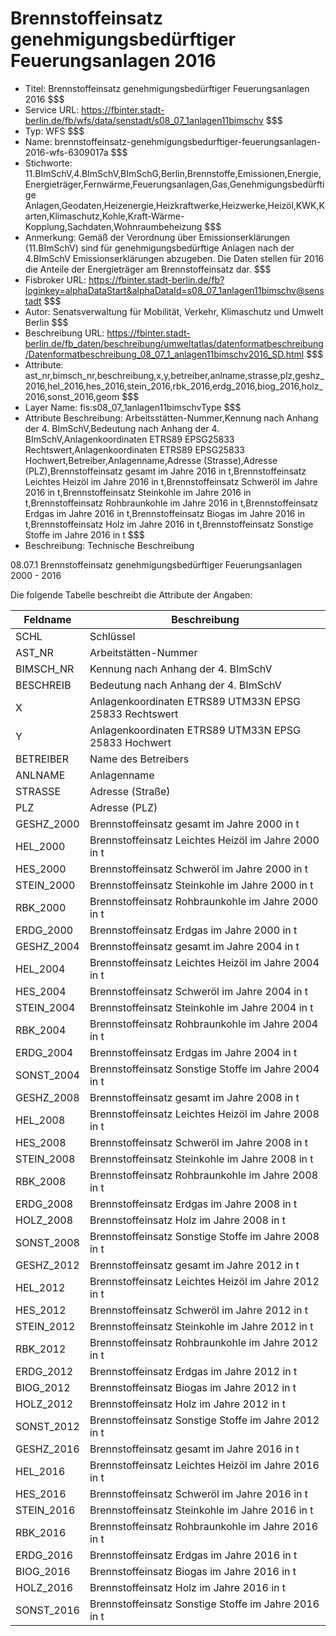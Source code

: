 # Brennstoffeinsatz genehmigungsbedürftiger Feuerungsanlagen 2016
- Titel: Brennstoffeinsatz genehmigungsbedürftiger Feuerungsanlagen 2016 $$$
- Service URL: https://fbinter.stadt-berlin.de/fb/wfs/data/senstadt/s08_07_1anlagen11bimschv $$$
- Typ: WFS $$$
- Name: brennstoffeinsatz-genehmigungsbedurftiger-feuerungsanlagen-2016-wfs-6309017a $$$
- Stichworte: 11.BImSchV,4.BImSchV,BImSchG,Berlin,Brennstoffe,Emissionen,Energie,Energieträger,Fernwärme,Feuerungsanlagen,Gas,Genehmigungsbedürftige Anlagen,Geodaten,Heizenergie,Heizkraftwerke,Heizwerke,Heizöl,KWK,Karten,Klimaschutz,Kohle,Kraft-Wärme-Kopplung,Sachdaten,Wohnraumbeheizung $$$
- Anmerkung: Gemäß der Verordnung über Emissionserklärungen (11.BImSchV) sind für genehmigungsbedürftige Anlagen nach der 4.BImSchV Emissionserklärungen abzugeben. Die Daten stellen für 2016 die Anteile der Energieträger am Brennstoffeinsatz dar. $$$
- Fisbroker URL: https://fbinter.stadt-berlin.de/fb?loginkey=alphaDataStart&alphaDataId=s08_07_1anlagen11bimschv@senstadt $$$
- Autor: Senatsverwaltung für Mobilität, Verkehr, Klimaschutz und Umwelt Berlin $$$
- Beschreibung URL: https://fbinter.stadt-berlin.de/fb_daten/beschreibung/umweltatlas/datenformatbeschreibung/Datenformatbeschreibung_08_07_1_anlagen11bimschv2016_SD.html $$$
- Attribute: ast_nr,bimsch_nr,beschreibung,x,y,betreiber,anlname,strasse,plz,geshz_2016,hel_2016,hes_2016,stein_2016,rbk_2016,erdg_2016,biog_2016,holz_2016,sonst_2016,geom $$$
- Layer Name: fis:s08_07_1anlagen11bimschvType $$$
- Attribute Beschreibung: Arbeitsstätten-Nummer,Kennung nach Anhang der 4. BImSchV,Bedeutung nach Anhang der 4. BImSchV,Anlagenkoordinaten ETRS89 EPSG25833 Rechtswert,Anlagenkoordinaten ETRS89 EPSG25833 Hochwert,Betreiber,Anlagenname,Adresse (Strasse),Adresse (PLZ),Brennstoffeinsatz gesamt im Jahre 2016 in t,Brennstoffeinsatz Leichtes Heizöl im Jahre 2016 in t,Brennstoffeinsatz Schweröl im Jahre 2016 in t,Brennstoffeinsatz Steinkohle im Jahre 2016 in t,Brennstoffeinsatz Rohbraunkohle im Jahre 2016 in t,Brennstoffeinsatz Erdgas im Jahre 2016 in t,Brennstoffeinsatz Biogas im Jahre 2016 in t,Brennstoffeinsatz Holz im Jahre 2016 in t,Brennstoffeinsatz Sonstige Stoffe im Jahre 2016 in t $$$
- Beschreibung: Technische Beschreibung 

08.07.1 Brennstoffeinsatz genehmigungsbedürftiger Feuerungsanlagen 2000 - 2016

Die folgende Tabelle beschreibt die Attribute der Angaben:

| **Feldname** | **Beschreibung**                                       |
| ------------ | ------------------------------------------------------ |
| SCHL         | Schlüssel                                              |
| AST\_NR      | Arbeitstätten-Nummer                                   |
| BIMSCH\_NR   | Kennung nach Anhang der 4\. BImSchV                    |
| BESCHREIB    | Bedeutung nach Anhang der 4\. BImSchV                  |
| X            | Anlagenkoordinaten ETRS89 UTM33N EPSG 25833 Rechtswert |
| Y            | Anlagenkoordinaten ETRS89 UTM33N EPSG 25833 Hochwert   |
| BETREIBER    | Name des Betreibers                                    |
| ANLNAME      | Anlagenname                                            |
| STRASSE      | Adresse (Straße)                                       |
| PLZ          | Adresse (PLZ)                                          |
| GESHZ\_2000  | Brennstoffeinsatz gesamt im Jahre 2000 in t            |
| HEL\_2000    | Brennstoffeinsatz Leichtes Heizöl im Jahre 2000 in t   |
| HES\_2000    | Brennstoffeinsatz Schweröl im Jahre 2000 in t          |
| STEIN\_2000  | Brennstoffeinsatz Steinkohle im Jahre 2000 in t        |
| RBK\_2000    | Brennstoffeinsatz Rohbraunkohle im Jahre 2000 in t     |
| ERDG\_2000   | Brennstoffeinsatz Erdgas im Jahre 2000 in t            |
| GESHZ\_2004  | Brennstoffeinsatz gesamt im Jahre 2004 in t            |
| HEL\_2004    | Brennstoffeinsatz Leichtes Heizöl im Jahre 2004 in t   |
| HES\_2004    | Brennstoffeinsatz Schweröl im Jahre 2004 in t          |
| STEIN\_2004  | Brennstoffeinsatz Steinkohle im Jahre 2004 in t        |
| RBK\_2004    | Brennstoffeinsatz Rohbraunkohle im Jahre 2004 in t     |
| ERDG\_2004   | Brennstoffeinsatz Erdgas im Jahre 2004 in t            |
| SONST\_2004  | Brennstoffeinsatz Sonstige Stoffe im Jahre 2004 in t   |
| GESHZ\_2008  | Brennstoffeinsatz gesamt im Jahre 2008 in t            |
| HEL\_2008    | Brennstoffeinsatz Leichtes Heizöl im Jahre 2008 in t   |
| HES\_2008    | Brennstoffeinsatz Schweröl im Jahre 2008 in t          |
| STEIN\_2008  | Brennstoffeinsatz Steinkohle im Jahre 2008 in t        |
| RBK\_2008    | Brennstoffeinsatz Rohbraunkohle im Jahre 2008 in t     |
| ERDG\_2008   | Brennstoffeinsatz Erdgas im Jahre 2008 in t            |
| HOLZ\_2008   | Brennstoffeinsatz Holz im Jahre 2008 in t              |
| SONST\_2008  | Brennstoffeinsatz Sonstige Stoffe im Jahre 2008 in t   |
| GESHZ\_2012  | Brennstoffeinsatz gesamt im Jahre 2012 in t            |
| HEL\_2012    | Brennstoffeinsatz Leichtes Heizöl im Jahre 2012 in t   |
| HES\_2012    | Brennstoffeinsatz Schweröl im Jahre 2012 in t          |
| STEIN\_2012  | Brennstoffeinsatz Steinkohle im Jahre 2012 in t        |
| RBK\_2012    | Brennstoffeinsatz Rohbraunkohle im Jahre 2012 in t     |
| ERDG\_2012   | Brennstoffeinsatz Erdgas im Jahre 2012 in t            |
| BIOG\_2012   | Brennstoffeinsatz Biogas im Jahre 2012 in t            |
| HOLZ\_2012   | Brennstoffeinsatz Holz im Jahre 2012 in t              |
| SONST\_2012  | Brennstoffeinsatz Sonstige Stoffe im Jahre 2012 in t   |
| GESHZ\_2016  | Brennstoffeinsatz gesamt im Jahre 2016 in t            |
| HEL\_2016    | Brennstoffeinsatz Leichtes Heizöl im Jahre 2016 in t   |
| HES\_2016    | Brennstoffeinsatz Schweröl im Jahre 2016 in t          |
| STEIN\_2016  | Brennstoffeinsatz Steinkohle im Jahre 2016 in t        |
| RBK\_2016    | Brennstoffeinsatz Rohbraunkohle im Jahre 2016 in t     |
| ERDG\_2016   | Brennstoffeinsatz Erdgas im Jahre 2016 in t            |
| BIOG\_2016   | Brennstoffeinsatz Biogas im Jahre 2016 in t            |
| HOLZ\_2016   | Brennstoffeinsatz Holz im Jahre 2016 in t              |
| SONST\_2016  | Brennstoffeinsatz Sonstige Stoffe im Jahre 2016 in t   | $$$
